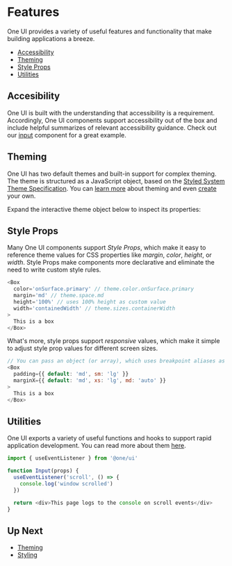 
<Meta id='features' title='Getting Started/Features' />

# Features

One UI provides a variety of useful features and functionality that make building applications a breeze.

- [Accessibility](#accessibility)
- [Theming](#theming)
- [Style Props](#style-props)
- [Utilities](#utilities)

## Accesibility

One UI is built with the understanding that accessibility is a requirement. Accordingly, One UI components support accessibility out of the box and include helpful summarizes of relevant accessibility guidance. Check out our [input](/?path=/docs/components-input--basic) component for a great example.

## Theming

One UI has two default themes and built-in support for complex theming. The theme is structured as a JavaScript object, based on the [Styled System Theme Specification](https://styled-system.com/theme-specification). You can [learn more](/?path=/docs/theming--page) about theming and even [create](/?path=/story/tools-theme-builder--basic) your own.

Expand the interactive theme object below to inspect its properties:

<ThemeProvider theme={lightTheme}>
  <Box
    marginTop='20px'
    marginBottom='24px'
    padding='20px'
    border='thin'
    borderRadius='4px'
    boxShadow='xs'
  >
    <Inspector data={lightTheme} expandLevel={1} />
  </Box>
</ThemeProvider>

## Style Props

Many One UI components support _Style Props_, which make it easy to reference theme values for CSS properties like _margin_, _color_, _height_, or _width_. Style Props make components more declarative and eliminate the need to write custom style rules.

```javascript
<Box
  color='onSurface.primary' // theme.color.onSurface.primary
  margin='md' // theme.space.md
  height='100%' // uses 100% height as custom value
  width='containedWidth' // theme.sizes.containerWidth
>
  This is a box
</Box>
```

What's more, style props support _responsive_ values, which make it simple to adjust style prop values for different screen sizes.

```javascript
// You can pass an object (or array), which uses breakpoint aliases as keys
<Box
  padding={{ default: 'md', sm: 'lg' }}
  marginX={{ default: 'md', xs: 'lg', md: 'auto' }}
>
  This is a box
</Box>
```

## Utilities

One UI exports a variety of useful functions and hooks to support rapid application development. You can read more about them [here](/?path=/story/utils-reference--page).

```javascript
import { useEventListener } from '@one/ui'

function Input(props) {
  useEventListener('scroll', () => {
    console.log('window scrolled')
  })

  return <div>This page logs to the console on scroll events</div>
}
```

## Up Next

* [Theming](/?path=/docs/theming--page)
* [Styling](/?path=/docs/styling--page)